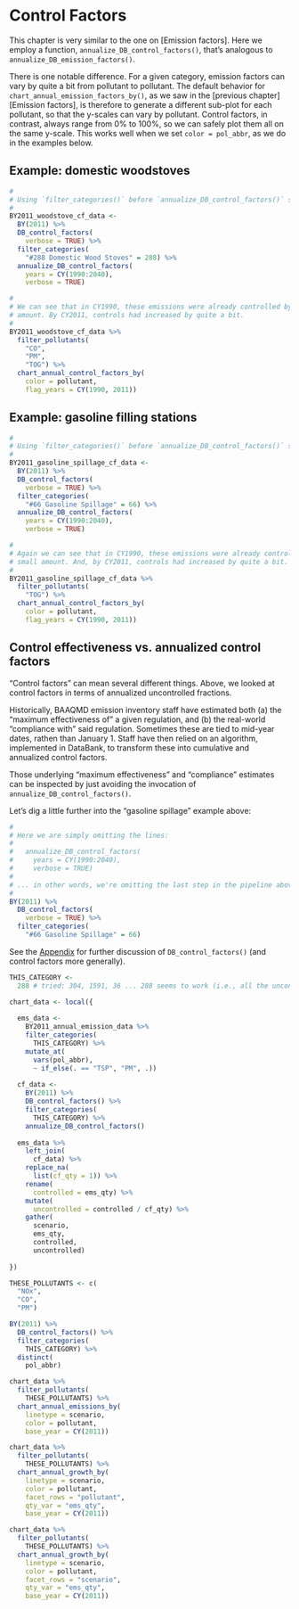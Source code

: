 # Control Factors

This chapter is very similar to the one on [Emission factors]. Here we employ a function, `annualize_DB_control_factors()`, that's analogous to `annualize_DB_emission_factors()`. 

There is one notable difference. For a given category, emission factors can vary by quite a bit from pollutant to pollutant. The default behavior for `chart_annual_emission_factors_by()`, as we saw in the [previous chapter][Emission factors], is therefore to generate a different sub-plot for each pollutant, so that the y-scales can vary by pollutant. Control factors, in contrast, always range from 0% to 100%, so we can safely plot them all on the same y-scale. This works well when we set `color = pol_abbr`, as we do in the examples below.

## Example: domestic woodstoves

```r
#
# Using `filter_categories()` before `annualize_DB_control_factors()` saves time.
#
BY2011_woodstove_cf_data <-
  BY(2011) %>%
  DB_control_factors(
    verbose = TRUE) %>%
  filter_categories(
    "#288 Domestic Wood Stoves" = 288) %>%
  annualize_DB_control_factors(
    years = CY(1990:2040),
    verbose = TRUE) 
```

```r
#
# We can see that in CY1990, these emissions were already controlled by a small
# amount. By CY2011, controls had increased by quite a bit.
# 
BY2011_woodstove_cf_data %>%
  filter_pollutants(
    "CO",
    "PM",
    "TOG") %>%
  chart_annual_control_factors_by(
    color = pollutant,
    flag_years = CY(1990, 2011))
```

## Example: gasoline filling stations

```r
#
# Using `filter_categories()` before `annualize_DB_control_factors()` saves time.
#
BY2011_gasoline_spillage_cf_data <-
  BY(2011) %>%
  DB_control_factors(
    verbose = TRUE) %>%
  filter_categories(
    "#66 Gasoline Spillage" = 66) %>%
  annualize_DB_control_factors(
    years = CY(1990:2040),
    verbose = TRUE) 
```

```r
#
# Again we can see that in CY1990, these emissions were already controlled by a
# small amount. And, by CY2011, controls had increased by quite a bit.
# 
BY2011_gasoline_spillage_cf_data %>%
  filter_pollutants(
    "TOG") %>%
  chart_annual_control_factors_by(
    color = pollutant,
    flag_years = CY(1990, 2011))
```

## Control effectiveness vs. annualized control factors

"Control factors" can mean several different things. Above, we looked at control factors in terms of annualized uncontrolled fractions. 

Historically, BAAQMD emission inventory staff have estimated both (a) the "maximum effectiveness of" a given regulation, and (b) the real-world "compliance with" said regulation. Sometimes these are tied to mid-year dates, rathen than January 1. Staff have then relied on an algorithm, implemented in DataBank, to transform these into cumulative and annualized control factors. 

Those underlying "maximum effectiveness" and "compliance" estimates can be inspected by just avoiding the invocation of `annualize_DB_control_factors()`. 

Let's dig a little further into the "gasoline spillage" example above:

```r
#
# Here we are simply omitting the lines:
#
#   annualize_DB_control_factors(
#     years = CY(1990:2040),
#     verbose = TRUE) 
#
# ... in other words, we're omitting the last step in the pipeline above.
#
BY(2011) %>%
  DB_control_factors(
    verbose = TRUE) %>%
  filter_categories(
    "#66 Gasoline Spillage" = 66)
```

See the [Appendix](#appendix-doc-control_factors) for further discussion of `DB_control_factors()` (and control factors more generally).

```r
THIS_CATEGORY <- 
  288 # tried: 304, 1591, 36 ... 288 seems to work (i.e., all the uncontrolled have same relative growth)

chart_data <- local({
  
  ems_data <-
    BY2011_annual_emission_data %>%
    filter_categories(
      THIS_CATEGORY) %>%
    mutate_at(
      vars(pol_abbr),
      ~ if_else(. == "TSP", "PM", .))
  
  cf_data <-
    BY(2011) %>%
    DB_control_factors() %>% 
    filter_categories(
      THIS_CATEGORY) %>% 
    annualize_DB_control_factors()
  
  ems_data %>%
    left_join(
      cf_data) %>%
    replace_na(
      list(cf_qty = 1)) %>%
    rename(
      controlled = ems_qty) %>%
    mutate(
      uncontrolled = controlled / cf_qty) %>%
    gather(
      scenario,
      ems_qty,
      controlled,
      uncontrolled)
  
})
```

```r
THESE_POLLUTANTS <- c(
  "NOx",
  "CO",
  "PM")

BY(2011) %>%
  DB_control_factors() %>%
  filter_categories(
    THIS_CATEGORY) %>%
  distinct(
    pol_abbr)

chart_data %>%
  filter_pollutants(
    THESE_POLLUTANTS) %>%
  chart_annual_emissions_by(
    linetype = scenario,
    color = pollutant,
    base_year = CY(2011))
```

```r
chart_data %>%
  filter_pollutants(
    THESE_POLLUTANTS) %>%
  chart_annual_growth_by(
    linetype = scenario,
    color = pollutant,
    facet_rows = "pollutant",
    qty_var = "ems_qty",
    base_year = CY(2011))
```

```r
chart_data %>%
  filter_pollutants(
    THESE_POLLUTANTS) %>%
  chart_annual_growth_by(
    linetype = scenario,
    color = pollutant,
    facet_rows = "scenario",
    qty_var = "ems_qty",
    base_year = CY(2011))
```
